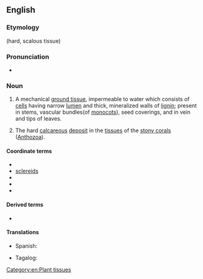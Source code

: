 ==English==

===Etymology===
{{confix|en|sclero|enchyma}} (hard, scalous tissue)

===Pronunciation===
* {{IPA|/ˌsklɪəɹəŋˈkaɪmə/|lang=en}}

===Noun===
{{en-noun|~|s|sclerenchymata}}

# {{lb|en|botany}} A mechanical [[ground tissue]], impermeable to water which consists of [[cell]]s having narrow [[lumen]] and thick, mineralized walls of [[lignin]]; present in stems, vascular bundles(of [[monocot|monocots]]), seed coverings, and in vein and tips of leaves.
# {{lb|en|zoology}} The hard [[calcareous]] [[deposit]] in the [[tissue]]s of the [[stony coral]]s ([[Anthozoa]]).<!--Webster 1913-->

====Coordinate terms====
* {{l|en|chlorenchyma}}
* [[sclereid]]s
* {{l|en|collenchyma}}
* {{l|en|merenchyma}}
* {{l|en|parenchyma}}

====Derived terms====
* {{l|en|sclerenchymatous}}

====Translations====
{{trans-top|a mechanical, supportive ground tissue in plants consisting of aggregates of cells having thick, often mineralized walls}}
* Spanish: {{t|es|esclerénquima|m}}
{{trans-mid}}
* Tagalog: {{t|tl|tagasihayan}}
{{trans-bottom}}

[[Category:en:Plant tissues]]